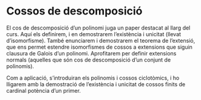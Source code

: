 # Cossos de descomposició

El cos de descomposició d'un polinomi juga un paper destacat al llarg del curs.
Aquí els definirem, i en demostrarem l'existència i unicitat (llevat d'isomorfisme). També
enunciarem i demostrarem el teorema de l'extensió, que ens permet estendre isomorfismes de cossos
a extensions que siguin clausura de Galois d'un polinomi. Aprofitarem per definir
extensions normals (aquelles que són cos de descomposició d'un conjunt de polinomis).

Com a aplicació, s'introduiran els polinomis i cossos ciclotòmics, i ho lligarem amb la
demostració de l'existència i unicitat de cossos finits de cardinal potència d'un primer.
